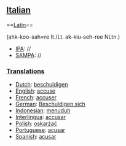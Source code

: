 ==[[Italian]]== ==[[Latin]]==

(ahk-koo-sah=re It./Lt. ak-kiu-seh-ree NLtn.)

*[[IPA]]: //
*[[SAMPA]]: //
===[[Translations]]===

*[[Dutch]]: [[beschuldigen]]
*[[English]]: [[accuse]]
*[[French]]: [[accuser]]
*[[German]]: [[Beschuldigen sich]]
*[[Indonesian]]: [[tuduh|menuduh]]
*[[Interlingua]]: [[accusar]]
*[[Polish]]: [[oskarżać]]
*[[Portuguese]]: [[acusar]]
*[[Spanish]]: [[acusar]]